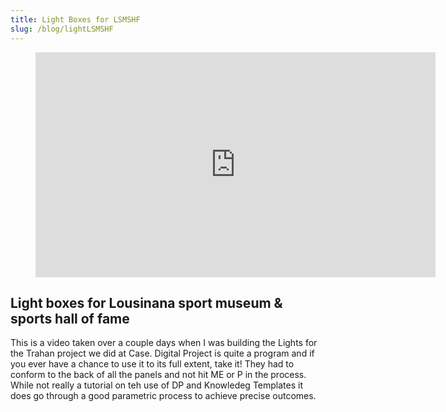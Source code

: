 ```yaml
---
title: Light Boxes for LSMSHF
slug: /blog/lightLSMSHF
---
```



<figure class="video_container">
  <iframe title="vimeo-player" src="https://player.vimeo.com/video/72453742" width="640" height="360" frameborder="0" allowfullscreen></iframe>
</figure>

## Light boxes for Lousinana sport museum & sports hall of fame
This is a video taken over a couple days when I was building the Lights for the Trahan project we did at Case. Digital Project is quite a program and if you ever have a chance to use it to its full extent, take it! They had to conform to the back of all the panels and not hit ME or P in the process. While not really a tutorial on teh use of DP and Knowledeg Templates it does go through a good parametric process to achieve precise outcomes.